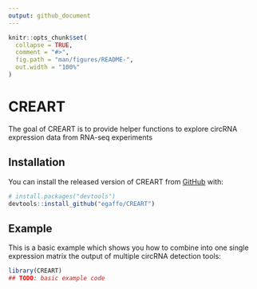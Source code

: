 ```yaml
---
output: github_document
---
```


<!-- README.md is generated from README.Rmd. Please edit that file -->

```r
knitr::opts_chunk$set(
  collapse = TRUE,
  comment = "#>",
  fig.path = "man/figures/README-",
  out.width = "100%"
)
```

# CREART

<!-- badges: start -->
<!-- badges: end -->

The goal of CREART is to provide helper functions to explore circRNA expression data from RNA-seq experiments

## Installation

You can install the released version of CREART from [GitHub](https://github.com/) with:

``` r
# install.packages("devtools")
devtools::install_github("egaffo/CREART")
```
## Example

This is a basic example which shows you how to combine into one single expression matrix the output of multiple circRNA detection tools:

```r
library(CREART)
## TODO: basic example code
```

